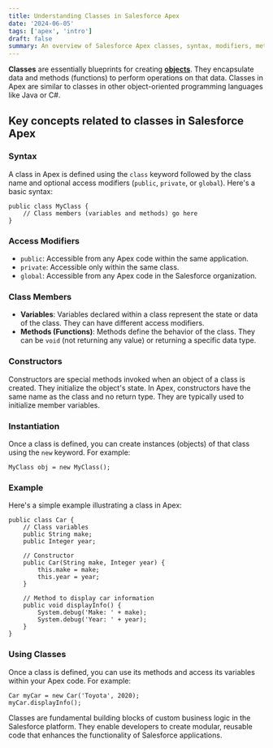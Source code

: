 ```yaml
---
title: Understanding Classes in Salesforce Apex
date: '2024-06-05'
tags: ['apex', 'intro']
draft: false
summary: An overview of Salesforce Apex classes, syntax, modifiers, methods, and usage.
---
```


**Classes** are essentially blueprints for creating [**objects**](/blog/understanding-objects-in-apex). They encapsulate data and methods (functions) to perform operations on that data. Classes in Apex are similar to classes in other object-oriented programming languages like Java or C#.

## Key concepts related to classes in Salesforce Apex

### **Syntax**

A class in Apex is defined using the `class` keyword followed by the class name and optional access modifiers (`public`, `private`, or `global`). Here's a basic syntax:

```apex
public class MyClass {
    // Class members (variables and methods) go here
}
```

### **Access Modifiers**

- `public`: Accessible from any Apex code within the same application.
- `private`: Accessible only within the same class.
- `global`: Accessible from any Apex code in the Salesforce organization.

### **Class Members**

- **Variables**: Variables declared within a class represent the state or data of the class. They can have different access modifiers.
- **Methods (Functions)**: Methods define the behavior of the class. They can be `void` (not returning any value) or returning a specific data type.

### **Constructors**

Constructors are special methods invoked when an object of a class is created. They initialize the object's state. In Apex, constructors have the same name as the class and no return type. They are typically used to initialize member variables.

### **Instantiation**

Once a class is defined, you can create instances (objects) of that class using the `new` keyword. For example:

```apex
MyClass obj = new MyClass();
```

### **Example**

Here's a simple example illustrating a class in Apex:

```apex
public class Car {
    // Class variables
    public String make;
    public Integer year;

    // Constructor
    public Car(String make, Integer year) {
        this.make = make;
        this.year = year;
    }

    // Method to display car information
    public void displayInfo() {
        System.debug('Make: ' + make);
        System.debug('Year: ' + year);
    }
}
```

### **Using Classes**

Once a class is defined, you can use its methods and access its variables within your Apex code. For example:

```apex
Car myCar = new Car('Toyota', 2020);
myCar.displayInfo();
```

Classes are fundamental building blocks of custom business logic in the Salesforce platform. They enable developers to create modular, reusable code that enhances the functionality of Salesforce applications.

